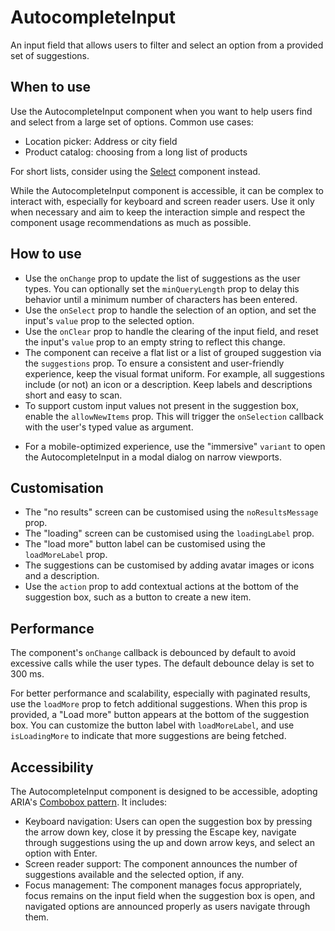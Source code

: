 
<Meta of={Stories} />

# AutocompleteInput
<Status variant="stable" />

An input field that allows users to filter and select an option from a provided set of suggestions.

<Story of={Stories.Base} />
<Props />

## When to use

Use the AutocompleteInput component when you want to help users find and select from a large set of options. Common use cases:

- Location picker: Address or city field
- Product catalog: choosing from a long list of products

For short lists, consider using the [Select](Forms/Select/Docs) component instead.

While the AutocompleteInput component is accessible, it can be complex to interact with, especially for keyboard and screen reader users. Use it only when necessary and aim to keep the interaction simple and respect the component usage recommendations as much as possible.

## How to use

- Use the `onChange` prop to update the list of suggestions as the user types. You can optionally set the `minQueryLength` prop to delay this behavior until a minimum number of characters has been entered.
- Use the `onSelect` prop to handle the selection of an option, and set the input's `value` prop to the selected option.
- Use the `onClear` prop to handle the clearing of the input field, and reset the input's `value` prop to an empty string to reflect this change.
- The component can receive a flat list or a list of grouped suggestion via the `suggestions` prop. To ensure a consistent and user-friendly experience, keep the visual format uniform. For example, all suggestions include (or not) an icon or a description. Keep labels and descriptions short and easy to scan.
- To support custom input values not present in the suggestion box, enable the `allowNewItems` prop. This will trigger the `onSelection` callback with the user's typed value as argument.

<Story of={Stories.AllowNewItems} />

- For a mobile-optimized experience, use the "immersive" `variant` to open the AutocompleteInput in a modal dialog on narrow viewports.

## Customisation

- The "no results" screen can be customised using the `noResultsMessage` prop.
- The "loading" screen can be customised using the `loadingLabel` prop.
- The "load more" button label can be customised using the `loadMoreLabel` prop.
- The suggestions can be customised by adding avatar images or icons and a description.
- Use the `action` prop to add contextual actions at the bottom of the suggestion box, such as a button to create a new item.

<Story of={Stories.WithAction} />

## Performance

The component's `onChange` callback is debounced by default to avoid excessive calls while the user types. The default debounce delay is set to 300 ms.

For better performance and scalability, especially with paginated results, use the `loadMore` prop to fetch additional suggestions. When this prop is provided, a "Load more" button appears at the bottom of the suggestion box. You can customize the button label with `loadMoreLabel`, and use `isLoadingMore` to indicate that more suggestions are being fetched.

<Story of={Stories.LoadMore} />

## Accessibility

The AutocompleteInput component is designed to be accessible, adopting ARIA's [Combobox pattern](https://www.w3.org/WAI/ARIA/apg/patterns/combobox/). It includes:

- Keyboard navigation: Users can open the suggestion box by pressing the arrow down key, close it by pressing the Escape key, navigate through suggestions using the up and down arrow keys, and select an option with Enter.
- Screen reader support: The component announces the number of suggestions available and the selected option, if any.
- Focus management: The component manages focus appropriately, focus remains on the input field when the suggestion box is open, and navigated options are announced properly as users navigate through them.

